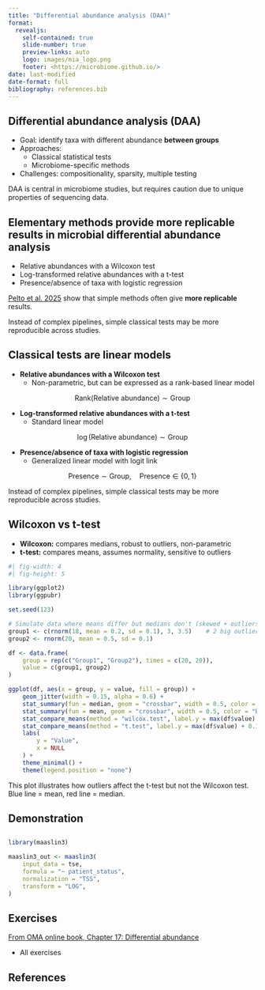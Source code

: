 ```yaml
---
title: "Differential abundance analysis (DAA)"
format:
  revealjs:
    self-contained: true
    slide-number: true
    preview-links: auto
    logo: images/mia_logo.png
    footer: <https://microbiome.github.io/>
date: last-modified
date-format: full
bibliography: references.bib
---
```


## Differential abundance analysis (DAA)

- Goal: identify taxa with different abundance **between groups**
- Approaches:
  - Classical statistical tests
  - Microbiome-specific methods
- Challenges: compositionality, sparsity, multiple testing

::: {.notes}

DAA is central in microbiome studies, but requires caution due to unique properties of sequencing data.

:::

## Elementary methods provide more replicable results in microbial differential abundance analysis

- Relative abundances with a Wilcoxon test
- Log-transformed relative abundances with a t-test
- Presence/absence of taxa with logistic regression

[Pelto et al. 2025](https://academic.oup.com/bib/article/26/2/bbaf130/8093585){preview-link="true"}
show that simple methods often give **more replicable** results.

::: {.notes}

Instead of complex pipelines, simple classical tests may be more reproducible across studies.

:::

## Classical tests are linear models {.smaller}

- **Relative abundances with a Wilcoxon test**  
  - Non-parametric, but can be expressed as a rank-based linear model
  
$$
\mathrm{Rank}(\mathrm{Relative\ abundance}) \sim \mathrm{Group}
$$

- **Log-transformed relative abundances with a t-test**  
  - Standard linear model
  
$$
\log(\mathrm{Relative\ abundance}) \sim \mathrm{Group}
$$

- **Presence/absence of taxa with logistic regression**  
  - Generalized linear model with logit link

$$
\mathrm{Presence} \sim \mathrm{Group}, \quad \mathrm{Presence} \in \{0,1\}
$$

::: {.notes}

Instead of complex pipelines, simple classical tests may be more reproducible across studies.

:::

## Wilcoxon vs t-test

- **Wilcoxon:** compares medians, robust to outliers, non-parametric
- **t-test:** compares means, assumes normality, sensitive to outliers

```r
#| fig-width: 4
#| fig-height: 5

library(ggplot2)
library(ggpubr)

set.seed(123)

# Simulate data where means differ but medians don't (skewed + outliers)
group1 <- c(rnorm(18, mean = 0.2, sd = 0.1), 3, 3.5)    # 2 big outliers in group1
group2 <- rnorm(20, mean = 0.5, sd = 0.1)

df <- data.frame(
    group = rep(c("Group1", "Group2"), times = c(20, 20)),
    value = c(group1, group2)
)

ggplot(df, aes(x = group, y = value, fill = group)) +
    geom_jitter(width = 0.15, alpha = 0.6) +
    stat_summary(fun = median, geom = "crossbar", width = 0.5, color = "red", fatten = 2, show.legend = FALSE) +
    stat_summary(fun = mean, geom = "crossbar", width = 0.5, color = "blue", fatten = 2, show.legend = FALSE) +
    stat_compare_means(method = "wilcox.test", label.y = max(df$value) + 0.25, color = "red") +
    stat_compare_means(method = "t.test", label.y = max(df$value) + 0.1, color = "blue") +
    labs(
        y = "Value",
        x = NULL
    ) +
    theme_minimal() +
    theme(legend.position = "none")
```

::: {.notes}

This plot illustrates how outliers affect the t-test but not the Wilcoxon test.
Blue line = mean, red line = median.

:::

## Demonstration

## {auto-animate="true"}

```r
library(maaslin3)

maaslin3_out <- maaslin3(
    input_data = tse,
    formula = "~ patient_status",
    normalization = "TSS",
    transform = "LOG",
)
```

## Exercises

[From OMA online book, Chapter 17:  Differential abundance](https://microbiome.github.io/OMA/docs/devel/pages/differential_abundance.html)

- All exercises

## References
